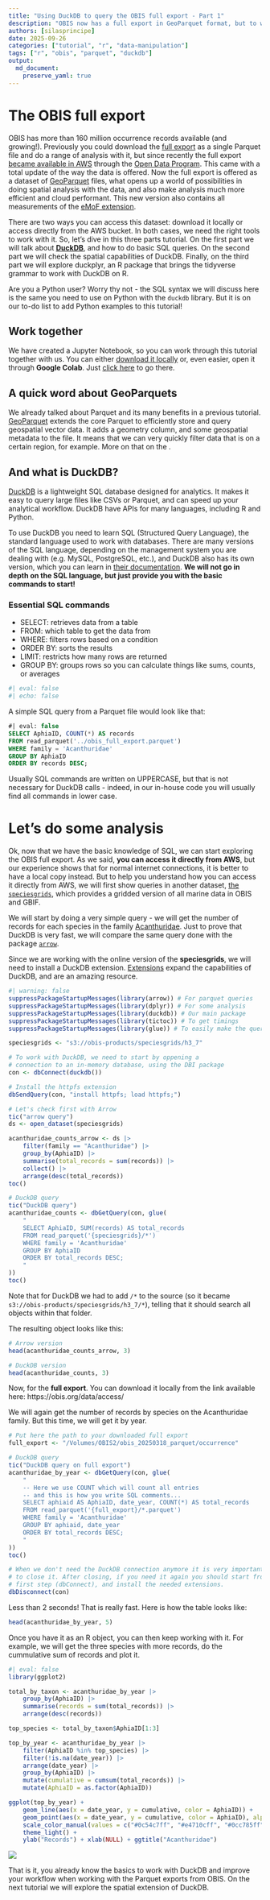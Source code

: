 ```yaml
---
title: "Using DuckDB to query the OBIS full export - Part 1"
description: "OBIS now has a full export in GeoParquet format, but to work with large datasets you need the right tools. Here we explore how you can use DuckDB to (very) fastly retrieve data from this resource."
authors: [silasprincipe]
date: 2025-09-26
categories: ["tutorial", "r", "data-manipulation"]
tags: ["r", "obis", "parquet", "duckdb"]
output: 
  md_document:
    preserve_yaml: true
---
```


# The OBIS full export

OBIS has more than 160 million occurrence records available (and growing!). Previously you could download the [full export](https://obis.org/data/access/) as a single Parquet file and do a range of analysis with it, but since recently the full export [became available in AWS](https://github.com/iobis/obis-open-data) through the [Open Data Program](https://aws.amazon.com/opendata/). This came with a total update of the way the data is offered. Now the full export is offered as a dataset of [GeoParquet](https://geoparquet.org/) files, what opens up a world of possibilities in doing spatial analysis with the data, and also make analysis much more efficient and cloud performant. This new version also contains all measurements of the [eMoF extension](https://manual.obis.org/data_format.html#extendedmeasurementorfact-extension-emof).

There are two ways you can access this dataset: download it locally or access directly from the AWS bucket. In both cases, we need the right tools to work with it. So, let's dive in this three parts tutorial. On the first part we will talk about [**DuckDB**](https://duckdb.org/), and how to do basic SQL queries. On the second part we will check the spatial capabilities of DuckDB. Finally, on the third part we will explore duckplyr, an R package that brings the tidyverse grammar to work with DuckDB on R.

::: {.callout-note}
Are you a Python user? Worry thy not - the SQL syntax we will discuss here is the same you need to use on Python with the `duckdb` library. But it is on our to-do list to add Python examples to this tutorial!
:::

::: {.callout-tip}
## Work together

We have created a Jupyter Notebook, so you can work through this tutorial together with us. You can either [download it locally](https://github.com/iobis/resources/blob/main/content/tutorials/duckdb-part1/duckdb-part1.ipynb) or, even easier, open it through **Google Colab**. Just [click here](https://colab.research.google.com/github/iobis/resources/blob/main/content/tutorials/duckdb-part1/duckdb-part1.ipynb) to go there.
:::

## A quick word about GeoParquets

We already talked about Parquet and its many benefits in a previous tutorial. [GeoParquet](https://geoparquet.org/) extends the core Parquet to efficiently store and query geospatial vector data. It adds a geometry column, and some geospatial metadata to the file. It means that we can very quickly filter data that is on a certain region, for example. More on that on the `[next tutorial]({{< ref "tutorials/duckdb-part2/index.md" >}})`{=markdown}.

## And what is DuckDB?

[DuckDB](https://duckdb.org/) is a lightweight SQL database designed for analytics. It makes it easy to query large files like CSVs or Parquet, and can speed up your analytical workflow. DuckDB have APIs for many languages, including R and Python.

To use DuckDB you need to learn SQL (Structured Query Language), the standard language used to work with databases. There are many versions of the SQL language, depending on the management system you are dealing with (e.g. MySQL, PostgreSQL, etc.), and DuckDB also has its own version, which you can learn in [their documentation](https://duckdb.org/docs/stable/sql/introduction). **We will not go in depth on the SQL language, but just provide you with the basic commands to start!**

### Essential SQL commands

- SELECT: retrieves data from a table
- FROM: which table to get the data from
- WHERE: filters rows based on a condition
- ORDER BY: sorts the results
- LIMIT: restricts how many rows are returned
- GROUP BY: groups rows so you can calculate things like sums, counts, or averages

```r
#| eval: false
#| echo: false
```

A simple SQL query from a Parquet file would look like that:

``` sql
#| eval: false
SELECT AphiaID, COUNT(*) AS records
FROM read_parquet('../obis_full_export.parquet')
WHERE family = 'Acanthuridae'
GROUP BY AphiaID
ORDER BY records DESC;
```

::: {.callout-note}
Usually SQL commands are written on UPPERCASE, but that is not necessary for DuckDB calls - indeed, in our in-house code you will usually find all commands in lower case.
:::

# Let's do some analysis

Ok, now that we have the basic knowledge of SQL, we can start exploring the OBIS full export. As we said, **you can access it directly from AWS**, but our experience shows that for normal internet connections, it is better to have a local copy instead. But to help you understand how you can access it directly from AWS, we will first show queries in another dataset, [the `speciesgrids`](https://github.com/iobis/speciesgrids), which provides a gridded version of all marine data in OBIS and GBIF.

We will start by doing a very simple query - we will get the number of records for each species in the family [Acanthuridae](https://obis.org/taxon/125515). Just to prove that DuckDB is very fast, we will compare the same query done with the package [`arrow`](https://arrow.apache.org/docs/r/index.html).

Since we are working with the online version of the **speciesgrids**, we will need to install a DuckDB extension. [Extensions](https://duckdb.org/docs/stable/extensions/overview) expand the capabilities of DuckDB, and are an amazing resource.

```r
#| warning: false
suppressPackageStartupMessages(library(arrow)) # For parquet queries
suppressPackageStartupMessages(library(dplyr)) # For some analysis
suppressPackageStartupMessages(library(duckdb)) # Our main package
suppressPackageStartupMessages(library(tictoc)) # To get timings
suppressPackageStartupMessages(library(glue)) # To easily make the queries text

speciesgrids <- "s3://obis-products/speciesgrids/h3_7"

# To work with DuckDB, we need to start by oppening a
# connection to an in-memory database, using the DBI package
con <- dbConnect(duckdb())

# Install the httpfs extension
dbSendQuery(con, "install httpfs; load httpfs;")

# Let's check first with Arrow
tic("arrow query")
ds <- open_dataset(speciesgrids)

acanthuridae_counts_arrow <- ds |>
    filter(family == "Acanthuridae") |>
    group_by(AphiaID) |>
    summarise(total_records = sum(records)) |>
    collect() |>
    arrange(desc(total_records))
toc()

# DuckDB query
tic("DuckDB query")
acanthuridae_counts <- dbGetQuery(con, glue(
    "
    SELECT AphiaID, SUM(records) AS total_records
    FROM read_parquet('{speciesgrids}/*')
    WHERE family = 'Acanthuridae'
    GROUP BY AphiaID
    ORDER BY total_records DESC;
    "
))
toc()
```

Note that for DuckDB we had to add `/*` to the source (so it became `s3://obis-products/speciesgrids/h3_7/*`), telling that it should search all objects within that folder. 

The resulting object looks like this:

``` r
# Arrow version
head(acanthuridae_counts_arrow, 3)

# DuckDB version
head(acanthuridae_counts, 3)
```

Now, for the **full export**. You can download it locally from the link available here: https://obis.org/data/access/

We will again get the number of records by species on the Acanthuridae family. But this time, we will get it by year.

```r
# Put here the path to your downloaded full export
full_export <- "/Volumes/OBIS2/obis_20250318_parquet/occurrence"

# DuckDB query
tic("DuckDB query on full export")
acanthuridae_by_year <- dbGetQuery(con, glue(
    "
    -- Here we use COUNT which will count all entries
    -- and this is how you write SQL comments...
    SELECT aphiaid AS AphiaID, date_year, COUNT(*) AS total_records
    FROM read_parquet('{full_export}/*.parquet')
    WHERE family = 'Acanthuridae'
    GROUP BY aphiaid, date_year
    ORDER BY total_records DESC;
    "
))
toc()

# When we don't need the DuckDB connection anymore it is very important
# to close it. After closing, if you need it again you should start from the
# first step (dbConnect), and install the needed extensions.
dbDisconnect(con)
```

Less than 2 seconds! That is really fast. Here is how the table looks like:

```r
head(acanthuridae_by_year, 5)
```

Once you have it as an R object, you can then keep working with it. For example, we will get the three species with more records, do the cummulative sum of records and plot it.

```r
#| eval: false
library(ggplot2)

total_by_taxon <- acanthuridae_by_year |>
    group_by(AphiaID) |>
    summarise(records = sum(total_records)) |>
    arrange(desc(records))

top_species <- total_by_taxon$AphiaID[1:3]

top_by_year <- acanthuridae_by_year |>
    filter(AphiaID %in% top_species) |>
    filter(!is.na(date_year)) |>
    arrange(date_year) |>
    group_by(AphiaID) |>
    mutate(cumulative = cumsum(total_records)) |>
    mutate(AphiaID = as.factor(AphiaID))

ggplot(top_by_year) +
    geom_line(aes(x = date_year, y = cumulative, color = AphiaID)) +
    geom_point(aes(x = date_year, y = cumulative, color = AphiaID), alpha = .2) +
    scale_color_manual(values = c("#0c54c7ff", "#e4710cff", "#0cc785ff")) +
    theme_light() +
    ylab("Records") + xlab(NULL) + ggtitle("Acanthuridae")
```

![](figure1.png)

That is it, you already know the basics to work with DuckDB and improve your workflow when working with the Parquet exports from OBIS. On the next tutorial we will explore the spatial extension of DuckDB.
